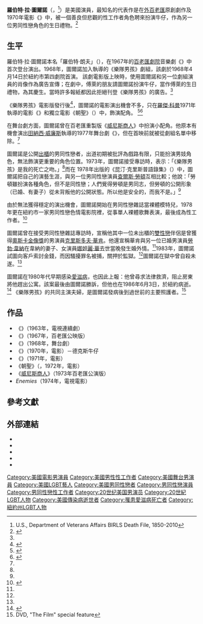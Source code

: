 {{Infobox person
| name          = 羅伯特·拉·圖爾諾
| native_name    = Robert La Tourneaux
| birth_name    = Robert Rumph
| birth_date    = {{Birth date|1941|11|22}}
| birth_place   =  {{USA}}
| death_date    = {{death date and age|1986|06|03|1941|11|22}}
| death_place  = {{USA}}紐約市
| occupation   = 演員
| years_active = 1960年代－1983年
}}

'''羅伯特·拉·圖爾諾'''（{{lang|en|Robert La Tourneaux}}，{{bd|1941年|11月22日|1986年|6月3日}}<ref>U.S., Department of Veterans Affairs BIRLS Death File, 1850-2010</ref>）是美國演員，最知名的代表作是在[[外百老匯|外百老匯]]原創劇作及1970年電影《{{Link-en|樂隊男孩 (1970年電影)|The Boys in the Band (1970 film)|樂隊男孩}}》中，被一個善良但悲觀的性工作者角色聘來扮演牛仔，作為另一位男同性戀角色的生日禮物。<ref name=BB>{{cite book | last=Hadleigh | first=Boze | title=Broadway Babylon | pages=19, 180–182, 339 | location=New York | publisher=Back Stage Books | year=2007 | isbn=0-8230-8830-8 | url=https://books.google.com/books?id=IhM4ln-7Fx0C&pg=PA181&lpg=PA180&dq=%22robert+la+tourneaux%22+%22broadway+babylon&source=web&ots=XUJJrVvzRp&sig=lSRK12okg8ThpnVOVp_UwMQ9Glc&hl=en&sa=X&oi=book_result&resnum=1&ct=result| accessdate=2009-01-03|language=en}}</ref>

== 生平 ==
羅伯特·拉·圖爾諾本名「羅伯特·朗夫」（{{lang|en|Robert Rumph}}），在1967年的[[百老匯劇院|百老匯劇院]]音樂劇《{{Link-en|伊利亞·達林|Illya Darling}}》中首次登台演出。1968年，圖爾諾加入{{Link-en|馬特·克勞利|Mart Crowley}}執導的《樂隊男孩》劇組，該劇於1968年4月14日於紐約市第四劇院首演。 該劇電影版上映時，使用圖爾諾和另一位劇組演員{{Link-en|倫納德·傅萊|Leonard Frey}}的肖像作為廣告宣傳；在劇中，傅萊的朋友請圖爾諾扮演牛仔，當作傅萊的生日禮物，為其慶生。當時許多報紙都因此拒絕刊登《樂隊男孩》的廣告。<ref name=BB />

《樂隊男孩》電影版發行後<ref>{{cite news | author={{Link-en|文森特·坎比|Vincent Canby|Canby, Vincent}} | title=The Boys in the Band (1970) | | work=[[紐約時報|The New York Times]] | date=1970-03-18|language=en}}</ref>，圖爾諾的電影演出機會不多，只在[[羅傑·科曼|羅傑·科曼]]1971年執導的電影《{{Link-en|神鷹大作戰|Von Richthofen and Brown}}》和獨立電影《朝聖》（{{lang|en|Pilgrimage}}）中，飾演配角。 <ref>{{cite web | author= | title=Filmography for Robert La Tourneaux | url=http://www.tcm.com/tcmdb/participant.jsp?spid=109297&apid=132085&category=filmography&action=more | publisher=Turner Classic Movies | date= | accessdate=2018-08-26| archiveurl=https://web.archive.org/web/20180721073126/http://www.tcm.com/tcmdb/person/109297%7C132085/Robert-La-Tourneaux/ | archivedate=2009-07-11|language=en}}</ref><ref>{{Cite web|url=https://www.allmovie.com/movie/pilgrimage-v106103|title="Pilgrimage," AllMovie Guide|language=en|accessdate=2020-08-07|archiveurl=https://web.archive.org/web/20200807080449/https://www.allmovie.com/movie/pilgrimage-v106103 | archivedate=2020-08-07 }}</ref>

在舞台劇方面，圖爾諾曾在百老匯重製版《[[威尼斯商人|威尼斯商人]]》中扮演小配角。他原本有機會演出[[田納西·威廉斯|田納西·威廉斯]]執導的1977年舞台劇《{{Link-en|雞尾酒 (舞台劇)|Vieux Carré (play)|雞尾酒}}》，但在首映前就被從劇組名單中移除。<ref name=BB />

圖爾諾是公開[[出櫃|出櫃]]的男同性戀者，出道初期被批評為戲路有限，只能扮演男妓角色，無法飾演更重要的角色位置。1973年，圖爾諾接受專訪時，表示：「《樂隊男孩》是我的死亡之吻。」<ref name=BB />而在 1978年出版的《昆汀·克里斯普語錄集》（''{{lang|en|Quentin Crisp's Book of Quotations}}''）中，圖爾諾把自己的演藝生涯，與另一位男同性戀演員[[查爾斯·勞頓|查爾斯·勞頓]]互相比較；他說：「勞頓雖扮演各種角色，但不是同性戀；人們覺得勞頓是男同志，但勞頓的公開形象（已婚、有妻子）從未背叛他的公開狀態。所以他是安全的，而我不是。」<ref name= BB/>

由於無法獲得穩定的演出機會，圖爾諾開始在男同性戀雜誌當裸體模特兒，1978年更在紐約市一家男同性戀色情電影院裡，從事單人裸體歌舞表演，最後成為性工作者。<ref name="gaymetropolis">{{cite book |last=Kaiser  |first=Charles |title=''The Gay Metropolis: The Landmark History of Gay Life in America''|location=New York |publisher=Grove Press|year=2007|page=191|isbn=0-8021-4317-2|language=en}}</ref>

圖爾諾曾在接受男同性戀雜誌專訪時，宣稱他其中一位未出櫃的[[雙性戀|雙性戀]]伴侶是曾獲得[[奧斯卡金像獎|奧斯卡金像獎]]的男演員[[克里斯多夫·華肯|克里斯多夫·華肯]]。他還宣稱華肯與另一位已婚男演員[[勞勃·韋納|勞勃·韋納]]在韋納的妻子、女演員[[娜妲麗·華|娜妲麗·華]]去世當晚發生婚外情。<ref name=BB />1983年，圖爾諾試圖向客戶索討金錢，而因騷擾罪名被捕，關押於{{Link-en|里克斯島|Rikers Island}}監獄。<ref name=BB />圖爾諾在獄中曾自殺未遂。<ref name="gaymetropolis"/>

圖爾諾在1980年代早期感染[[愛滋病|愛滋病]]，也因此上報：他曾尋求法律救濟，阻止房東將他趕出公寓。該案最後由圖爾諾勝訴，但他也在1986年6月3日，於紐約{{Link-en|大都會醫療中心|Metropolitan Hospital|大都會醫院}}病逝。<ref>{{cite news | first=Michael | last=Riedel | title=Boys to Men Successes and Sorrows | url=http://www.nydailynews.com/archives/entertainment/1996/06/23/1996-06-23_boys_to_men_successes_and_so.html | work=The Daily News | date=1996-06-23 | accessdate=2008-11-23 |language=en | archiveurl=https://web.archive.org/web/20090711172251/http://www.nydailynews.com/archives/entertainment/1996/06/23/1996-06-23_boys_to_men_successes_and_so.html | archivedate=2009-07-11 }}</ref> 《樂隊男孩》的共同主演{{Link-en|克里夫·戈爾曼|Cliff Gorman}}夫婦，是圖爾諾發病後到過世前的主要照護者。<ref name=BoysDVD>''{{Link-en|樂隊男孩 (1970年電影)|The Boys in the Band (1970 film)|The Boys in the Band}}'' DVD, "The Film" special feature</ref>

== 作品 ==
* 《{{Link-en|醫生 (1963年電視連續劇)|The Doctors (1963 TV series)|醫生}}》（1963年，電視連續劇）
* 《{{Link-en|伊利亞·達林|Illya Darling}}》（1967年，百老匯公映版）
* 《{{Link-en|樂隊男孩 (舞台劇)|The Boys in the Band (play)|樂隊男孩}}》（1968年，舞台劇）
* 《{{Link-en|樂隊男孩 (1970年電影)|The Boys in the Band (1970 film)|樂隊男孩}}》（1970年，電影）－德克斯牛仔
* 《{{Link-en|神鷹大作戰|Von Richthofen and Brown}}》（1971年，電影）
* 《朝聖》（{{lang|en|Pilgrimage}}，1972年，電影）
* 《[[威尼斯商人|威尼斯商人]]》（1973年百老匯公演版）
* ''Enemies''（1974年，電視電影）

== 參考文獻 ==
{{reflist}}

== 外部連結 ==
* {{IMDb name|479108}}
* {{Amg name|260861}}
* {{iobdb name|22563}}
* {{Tcmdb name}}
* {{Find a Grave|17727154}}

{{authority control}}
{{DEFAULTSORT:La Tourneaux, Robert}}
[[Category:美國電影男演員|Category:美國電影男演員]]
[[Category:美國男性性工作者|Category:美國男性性工作者]]
[[Category:美國舞台男演員|Category:美國舞台男演員]]
[[Category:美國LGBT藝人|Category:美國LGBT藝人]]
[[Category:美國男同性戀者|Category:美國男同性戀者]]
[[Category:男同性戀演員|Category:男同性戀演員]]
[[Category:男同性戀性工作者|Category:男同性戀性工作者]]
[[Category:20世纪美国男演员|Category:20世纪美国男演员]]
[[Category:20世紀LGBT人物|Category:20世紀LGBT人物]]
[[Category:美國傳染病逝世者|Category:美國傳染病逝世者]]
[[Category:罹患愛滋病死亡者|Category:罹患愛滋病死亡者]]
[[Category:紐約州LGBT人物|Category:紐約州LGBT人物]]
